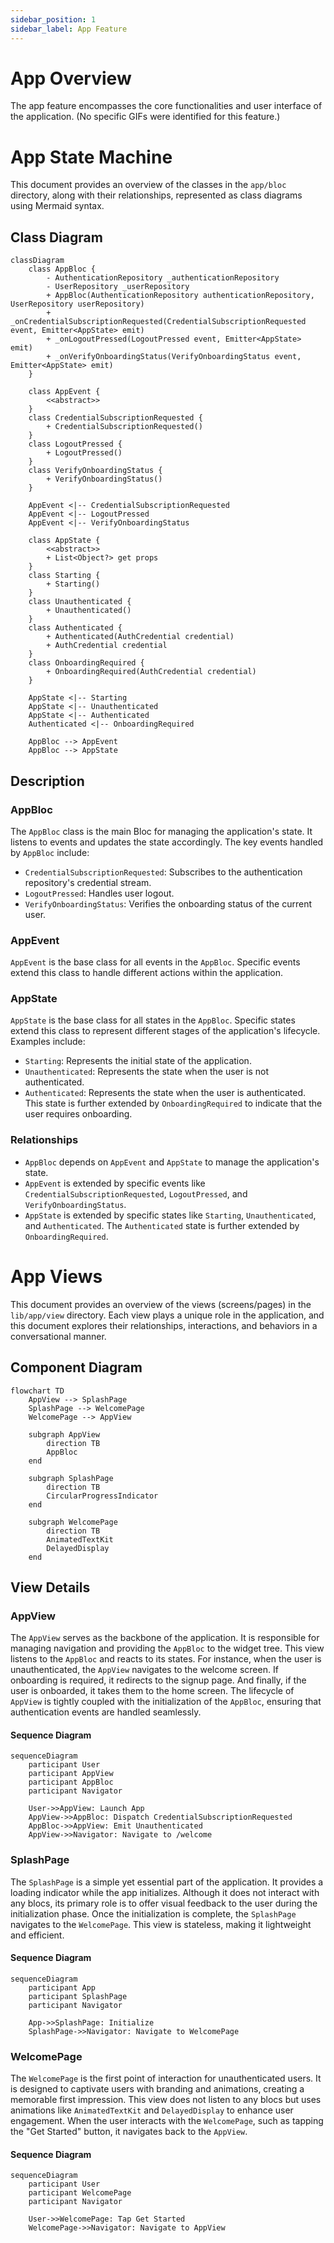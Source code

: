 ```yaml
---
sidebar_position: 1
sidebar_label: App Feature
---
```


# App Overview

The app feature encompasses the core functionalities and user interface of the application. (No specific GIFs were identified for this feature.)


# App State Machine

This document provides an overview of the classes in the `app/bloc` directory, along with their relationships, represented as class diagrams using Mermaid syntax.

## Class Diagram

```mermaid
classDiagram
    class AppBloc {
        - AuthenticationRepository _authenticationRepository
        - UserRepository _userRepository
        + AppBloc(AuthenticationRepository authenticationRepository, UserRepository userRepository)
        + _onCredentialSubscriptionRequested(CredentialSubscriptionRequested event, Emitter<AppState> emit)
        + _onLogoutPressed(LogoutPressed event, Emitter<AppState> emit)
        + _onVerifyOnboardingStatus(VerifyOnboardingStatus event, Emitter<AppState> emit)
    }

    class AppEvent {
        <<abstract>>
    }
    class CredentialSubscriptionRequested {
        + CredentialSubscriptionRequested()
    }
    class LogoutPressed {
        + LogoutPressed()
    }
    class VerifyOnboardingStatus {
        + VerifyOnboardingStatus()
    }

    AppEvent <|-- CredentialSubscriptionRequested
    AppEvent <|-- LogoutPressed
    AppEvent <|-- VerifyOnboardingStatus

    class AppState {
        <<abstract>>
        + List<Object?> get props
    }
    class Starting {
        + Starting()
    }
    class Unauthenticated {
        + Unauthenticated()
    }
    class Authenticated {
        + Authenticated(AuthCredential credential)
        + AuthCredential credential
    }
    class OnboardingRequired {
        + OnboardingRequired(AuthCredential credential)
    }

    AppState <|-- Starting
    AppState <|-- Unauthenticated
    AppState <|-- Authenticated
    Authenticated <|-- OnboardingRequired

    AppBloc --> AppEvent
    AppBloc --> AppState
```

## Description

### AppBloc
The `AppBloc` class is the main Bloc for managing the application's state. It listens to events and updates the state accordingly. The key events handled by `AppBloc` include:
- `CredentialSubscriptionRequested`: Subscribes to the authentication repository's credential stream.
- `LogoutPressed`: Handles user logout.
- `VerifyOnboardingStatus`: Verifies the onboarding status of the current user.

### AppEvent
`AppEvent` is the base class for all events in the `AppBloc`. Specific events extend this class to handle different actions within the application.

### AppState
`AppState` is the base class for all states in the `AppBloc`. Specific states extend this class to represent different stages of the application's lifecycle. Examples include:
- `Starting`: Represents the initial state of the application.
- `Unauthenticated`: Represents the state when the user is not authenticated.
- `Authenticated`: Represents the state when the user is authenticated. This state is further extended by `OnboardingRequired` to indicate that the user requires onboarding.

### Relationships
- `AppBloc` depends on `AppEvent` and `AppState` to manage the application's state.
- `AppEvent` is extended by specific events like `CredentialSubscriptionRequested`, `LogoutPressed`, and `VerifyOnboardingStatus`.
- `AppState` is extended by specific states like `Starting`, `Unauthenticated`, and `Authenticated`. The `Authenticated` state is further extended by `OnboardingRequired`.


# App Views

This document provides an overview of the views (screens/pages) in the `lib/app/view` directory. Each view plays a unique role in the application, and this document explores their relationships, interactions, and behaviors in a conversational manner.

## Component Diagram

```mermaid
flowchart TD
    AppView --> SplashPage
    SplashPage --> WelcomePage
    WelcomePage --> AppView

    subgraph AppView
        direction TB
        AppBloc
    end

    subgraph SplashPage
        direction TB
        CircularProgressIndicator
    end

    subgraph WelcomePage
        direction TB
        AnimatedTextKit
        DelayedDisplay
    end
```

## View Details

### AppView
The `AppView` serves as the backbone of the application. It is responsible for managing navigation and providing the `AppBloc` to the widget tree. This view listens to the `AppBloc` and reacts to its states. For instance, when the user is unauthenticated, the `AppView` navigates to the welcome screen. If onboarding is required, it redirects to the signup page. And finally, if the user is onboarded, it takes them to the home screen. The lifecycle of `AppView` is tightly coupled with the initialization of the `AppBloc`, ensuring that authentication events are handled seamlessly.

#### Sequence Diagram
```mermaid
sequenceDiagram
    participant User
    participant AppView
    participant AppBloc
    participant Navigator

    User->>AppView: Launch App
    AppView->>AppBloc: Dispatch CredentialSubscriptionRequested
    AppBloc->>AppView: Emit Unauthenticated
    AppView->>Navigator: Navigate to /welcome
```

### SplashPage
The `SplashPage` is a simple yet essential part of the application. It provides a loading indicator while the app initializes. Although it does not interact with any blocs, its primary role is to offer visual feedback to the user during the initialization phase. Once the initialization is complete, the `SplashPage` navigates to the `WelcomePage`. This view is stateless, making it lightweight and efficient.

#### Sequence Diagram
```mermaid
sequenceDiagram
    participant App
    participant SplashPage
    participant Navigator

    App->>SplashPage: Initialize
    SplashPage->>Navigator: Navigate to WelcomePage
```

### WelcomePage
The `WelcomePage` is the first point of interaction for unauthenticated users. It is designed to captivate users with branding and animations, creating a memorable first impression. This view does not listen to any blocs but uses animations like `AnimatedTextKit` and `DelayedDisplay` to enhance user engagement. When the user interacts with the `WelcomePage`, such as tapping the "Get Started" button, it navigates back to the `AppView`.

#### Sequence Diagram
```mermaid
sequenceDiagram
    participant User
    participant WelcomePage
    participant Navigator

    User->>WelcomePage: Tap Get Started
    WelcomePage->>Navigator: Navigate to AppView
```
